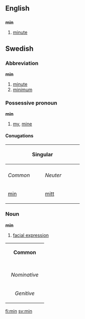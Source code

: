 ==English==

==={{Abbreviation}}===
'''min'''
#[[minute]]

==Swedish==
===Abbreviation===
'''min'''

#[[minute]]
#[[minimum]]

===Possessive pronoun===
'''min'''

#[[my]], [[mine]]

====Conugations====
{| border=1 cellspacing=0 
|- bgcolor="#FFFFF0" align=center
! colspan=2 width=200 | Singular
! rowspan=2 width=100 | Plural
|- bgcolor="#FFFFF0" align=center
|- bgcolor="#FFFFF0" align=center
| width=100 | ''Common''
| width=100 | ''Neuter''
|- align=center
| [[min]]
| [[mitt]]
| [[mina]]
|}

===Noun===
'''min'''

#[[facial expression]]

{| border=1 cellspacing=0
| bgcolor="#FFFFF0" colspan=5 align=center | '''Common'''
|-
|- bgcolor="#FFFFF0" align=center
! rowspan=2 | 
| colspan=2 width=105| Singular 
| colspan=2 | Plural
|- bgcolor="#FFFFF0" align=center
| width=105 | ''Indefinite'' 
| width=105 | ''Definite'' 
| width=105 |  ''Indefinite'' 
|  width=105 | ''Definite''
|- align=center
| width=105 bgcolor="#FFFFF0" | ''Nominative'' 
| [[min]]
| [[minen]]
| [[miner]]
| [[minerna]]
|- align=center
| width=105 bgcolor="#FFFFF0" | ''Genitive'' 
| [[mins]]
| [[minens]]
| [[miners]]
| [[minernas]]
|}


[[fi:min]]
[[sv:min]]